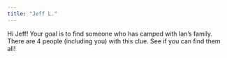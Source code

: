 ```yaml
---
title: "Jeff L."
---
```


Hi Jeff! Your goal is to find someone who has camped with Ian's family. There are 4 people (including you) with this clue. See if you can find them all!
